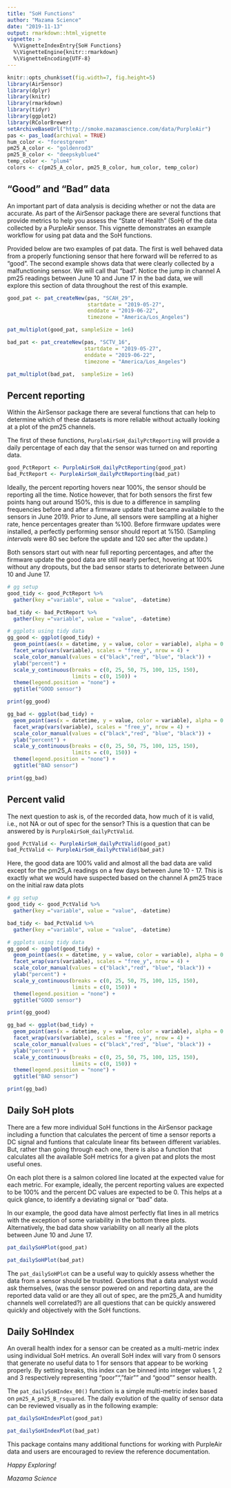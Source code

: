 ```yaml
---
title: "SoH Functions"
author: "Mazama Science"
date: "2019-11-13"
output: rmarkdown::html_vignette
vignette: >
  %\VignetteIndexEntry{SoH Functions}
  %\VignetteEngine{knitr::rmarkdown}
  %\VignetteEncoding{UTF-8}
---
```


```r
knitr::opts_chunk$set(fig.width=7, fig.height=5)
library(AirSensor)
library(dplyr)
library(knitr)
library(rmarkdown)
library(tidyr)
library(ggplot2)
library(RColorBrewer)
setArchiveBaseUrl("http://smoke.mazamascience.com/data/PurpleAir")
pas <- pas_load(archival = TRUE)
hum_color <- "forestgreen"
pm25_A_color <- "goldenrod3"
pm25_B_color <- "deepskyblue4"
temp_color <- "plum4"
colors <- c(pm25_A_color, pm25_B_color, hum_color, temp_color)
```

## "Good" and "Bad" data

An important part of data analysis is deciding whether or not the data are 
accurate. As part of the AirSensor package there are several functions that 
provide metrics to help you assess the "State of Health" (SoH) of the data 
collected by a PurpleAir sensor. This vignette demonstrates an example workflow 
for using pat data and the SoH functions.

Provided below are two examples of pat data. The first is well behaved data from
a properly functioning sensor that here forward will be referred to as "good". 
The second example shows data that were clearly collected by a 
malfunctioning sensor. We will call that "bad". Notice the jump in channel 
A pm25 readings between June 10 and June 17 in the bad data, we will explore 
this section of data throughout the rest of this example.

```r

good_pat <- pat_createNew(pas, "SCAH_29", 
                          startdate = "2019-05-27", 
                          enddate = "2019-06-22", 
                          timezone = "America/Los_Angeles")

pat_multiplot(good_pat, sampleSize = 1e6)

bad_pat <- pat_createNew(pas, "SCTV_16", 
                         startdate = "2019-05-27", 
                         enddate = "2019-06-22", 
                         timezone = "America/Los_Angeles")

pat_multiplot(bad_pat,  sampleSize = 1e6)
```

## Percent reporting

Within the AirSensor package there are several functions that can help to 
determine which of these datasets is more reliable without actually looking at 
a plot of the pm25 channels.

The first of these functions, `PurpleAirSoH_dailyPctReporting` will provide a 
daily percentage of each day that the sensor was turned on and reporting data. 

```r
good_PctReport <- PurpleAirSoH_dailyPctReporting(good_pat)
bad_PctReport <- PurpleAirSoH_dailyPctReporting(bad_pat)
```

Ideally, the percent reporting hovers near 100%, the sensor should be reporting 
all the time. Notice however, that for both sensors the first few points hang
out around 150%, this is due to a difference in sampling frequencies before and 
after a firmware update that became available to the sensors in June 2019. Prior 
to June, all sensors were samplling at a higher rate, hence percentages greater
than %100. Before firmware updates were installed, a perfectly performing sensor
should report at %150. (Sampling _intervals_ were 80 sec before the update and 
120 sec after the update.)

Both sensors start out with near full reporting percentages, and after the 
firmware update the good data are still nearly perfect, hovering at 100%
without any dropouts, but the bad sensor starts to deteriorate between June 10 
and June 17.


```r

# gg setup
good_tidy <- good_PctReport %>%
  gather(key ="variable", value = "value", -datetime) 

bad_tidy <- bad_PctReport %>%
  gather(key ="variable", value = "value", -datetime)

# ggplots using tidy data
gg_good <- ggplot(good_tidy) +
  geom_point(aes(x = datetime, y = value, color = variable), alpha = 0.8)+
  facet_wrap(vars(variable), scales = "free_y", nrow = 4) +
  scale_color_manual(values = c("black","red", "blue", "black")) +
  ylab("percent") +
  scale_y_continuous(breaks = c(0, 25, 50, 75, 100, 125, 150), 
                     limits = c(0, 150)) +
  theme(legend.position = "none") +
  ggtitle("GOOD sensor")

print(gg_good)

gg_bad <- ggplot(bad_tidy) +
  geom_point(aes(x = datetime, y = value, color = variable), alpha = 0.8)+
  facet_wrap(vars(variable), scales = "free_y", nrow = 4) +
  scale_color_manual(values = c("black","red", "blue", "black")) +
  ylab("percent") +
  scale_y_continuous(breaks = c(0, 25, 50, 75, 100, 125, 150), 
                     limits = c(0, 150)) +
  theme(legend.position = "none") +
  ggtitle("BAD sensor")

print(gg_bad)
```

## Percent valid

The next question to ask is, of the recorded data, how much of it is valid, i.e., 
not NA or out of spec for the sensor? This is a question that can be answered by
is `PurpleAirSoH_dailyPctValid`.

```r
good_PctValid <- PurpleAirSoH_dailyPctValid(good_pat)
bad_PctValid <- PurpleAirSoH_dailyPctValid(bad_pat)
```

Here, the good data are 100% valid and almost all the bad data are valid except 
for the pm25_A readings on a few days between June 10 - 17. This is exactly 
what we would have suspected based on the channel A pm25 trace on the 
initial raw data plots


```r

# gg setup
good_tidy <- good_PctValid %>%
  gather(key ="variable", value = "value", -datetime) 

bad_tidy <- bad_PctValid %>%
  gather(key ="variable", value = "value", -datetime) 

# ggplots using tidy data
gg_good <- ggplot(good_tidy) +
  geom_point(aes(x = datetime, y = value, color = variable), alpha = 0.8)+
  facet_wrap(vars(variable), scales = "free_y", nrow = 4) +
  scale_color_manual(values = c("black","red", "blue", "black")) +
  ylab("percent") +
  scale_y_continuous(breaks = c(0, 25, 50, 75, 100, 125, 150), 
                     limits = c(0, 150)) +
  theme(legend.position = "none") +
  ggtitle("GOOD sensor")

print(gg_good)

gg_bad <- ggplot(bad_tidy) +
  geom_point(aes(x = datetime, y = value, color = variable), alpha = 0.8)+
  facet_wrap(vars(variable), scales = "free_y", nrow = 4) +
  scale_color_manual(values = c("black","red", "blue", "black")) +
  ylab("percent") +
  scale_y_continuous(breaks = c(0, 25, 50, 75, 100, 125, 150), 
                     limits = c(0, 150)) +
  theme(legend.position = "none") +
  ggtitle("BAD sensor")

print(gg_bad)
```

## Daily SoH plots

There are a few more individual SoH functions in the AirSensor package including 
a function that calculates the percent of time a sensor reports a DC signal and
funtions that calculate linear fits between different variables. But, rather 
than going through each one, there is also a function that calculates all the 
available SoH metrics for a given pat and plots the most useful ones. 

On each plot there is a salmon colored line located at the expected value for 
each metric. For example, ideally, the percent reporting values are expected to be 
100% and the percent DC values are expected to be 0. This helps at a quick 
glance, to identify a deviating signal or "bad" data.

In our example, the good data have almost perfectly flat lines in all metrics 
with the exception of some variability in the bottom three plots. Alternatively, 
the bad data show variability on all nearly all the plots between June 10 and
June 17. 

```r

pat_dailySoHPlot(good_pat)

pat_dailySoHPlot(bad_pat)
```

The `pat_dailySoHPlot` can be a useful way to quickly assess whether the data 
from a sensor should be trusted. Questions that a data analyst would ask 
themselves, (was the sensor powered on and reporting data, are the reported data 
valid or are they all out of spec, are the pm25_A and humidity channels well 
correlated?) are all questions that can be quickly answered quickly and 
objectively with the SoH functions.

## Daily SoHIndex

An overall health index for a sensor can be created as a multi-metric index 
using individual SoH metrics. An overall SoH index will vary from 0 sensors
that generate no useful data to 1 for sensors that appear to be working 
properly.  By setting breaks, this index can be binned into integer values 1, 2
and 3 respectively representing "poor"", "fair"" and "good"" sensor health.

The `pat_dailySoHIndex_00()` function is a simple multi-metric index based on
`pm25_A_pm25_B_rsquared`.  The daily evolution of the quality of sensor data can 
be reviewed visually as in the following example:

```r

pat_dailySoHIndexPlot(good_pat)

pat_dailySoHIndexPlot(bad_pat)
```

This package contains many additional functions for working with PurpleAir 
data and users are encouraged to review the reference documentation.

_Happy Exploring!_

_Mazama Science_




